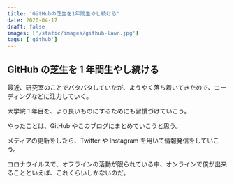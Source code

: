 ```yaml
---
title: 'GitHubの芝生を1年間生やし続ける'
date: 2020-04-17
draft: false
images: ['/static/images/github-lawn.jpg']
tags: ['github']
---
```


## GitHub の芝生を 1 年間生やし続ける

最近、研究室のことでバタバタしていたが、ようやく落ち着いてきたので、コーディングなどに注力していく。

大学院 1 年目を、より良いものにするためにも習慣づけていこう。

やったことは、GitHub やこのブログにまとめていこうと思う。

メディアの更新をしたら、Twitter や Instagram を用いて情報発信をしていこう。

コロナウイルスで、オフラインの活動が限られている中、オンラインで僕が出来ることといえば、これくらいしかないのだ。
